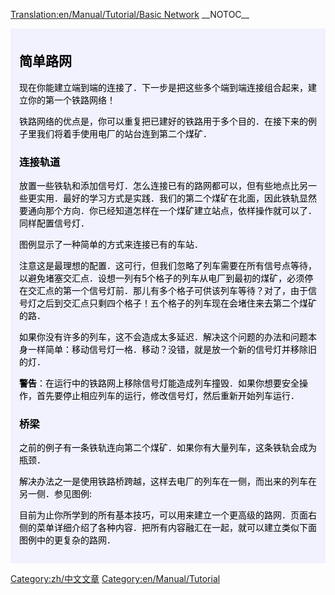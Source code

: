 [[Translation:en/Manual/Tutorial/Basic Network]]
__NOTOC__

{{en/Tabs|3|3
|zh/Manual/Tutorial/多个站台|1. 多个站台<!--
-->|zh/Manual/Tutorial/多个铁轨|2. 多个铁轨<!--
-->|zh/Manual/Tutorial/简单路网|3. 简单路网}}
<div style="padding:.5em 1em 1em 1em; border-top:none; background-color:#f1f2fe; color:#000;">
{{zh/Manual/Tutorial/教程}}
== 简单路网 ==
现在你能建立端到端的连接了．下一步是把这些多个端到端连接组合起来，建立你的第一个铁路网络！

铁路网络的优点是，你可以重复把已建好的铁路用于多个目的．在接下来的例子里我们将着手使用电厂的站台连到第二个煤矿．

=== 连接轨道 ===

放置一些铁轨和添加信号灯．怎么连接已有的路网都可以，但有些地点比另一些更实用．最好的学习方式是实践．我们的第二个煤矿在北面，因此铁轨显然要通向那个方向．你已经知道怎样在一个煤矿建立站点，依样操作就可以了．同样配置信号灯．

图例显示了一种简单的方式来连接已有的车站．

{{en/Phototable|[[File:en/Manual/Tutorial/Tutorial network simple.png|400px]]|第二条铁路连接到电厂车站(点击放大)|none}}

注意这是最理想的配置．这可行，但我们忽略了列车需要在所有信号点等待，以避免堵塞交汇点．设想一列有5个格子的列车从电厂到最初的煤矿，必须停在交汇点的第一个信号灯前．那儿有多个格子可供该列车等待？对了，由于信号灯之后到交汇点只剩四个格子！五个格子的列车现在会堵住来去第二个煤矿的路．

如果你没有许多的列车，这不会造成太多延迟．解决这个问题的办法和问题本身一样简单：移动信号灯一格．移动？没错，就是放一个新的信号灯并移除旧的灯．

'''警告'''：在运行中的铁路网上移除信号灯能造成列车撞毁．如果你想要安全操作，首先要停止相应列车的运行，修改信号灯，然后重新开始列车运行．

=== 桥梁 ===

之前的例子有一条铁轨连向第二个煤矿．如果你有大量列车，这条铁轨会成为瓶颈．

解决办法之一是使用铁路桥跨越，这样去电厂的列车在一侧，而出来的列车在另一侧．参见图例:

{{en/Phototable|[[File:en/Manual/Tutorial/Tutorial network bridge.png|400px]]|铁路网中有一座桥梁 (点击放大)|none}}

目前为止你所学到的所有基本技巧，可以用来建立一个更高级的路网．页面右侧的菜单详细介绍了各种内容．把所有内容融汇在一起，就可以建立类似下面图例中的更复杂的路网．

{{en/Phototable|[[File:en/Manual/Tutorial/Plufingford Transport, 22nd Mar 2032.png|512px]]|一个高级的网络(点击放大)|none}}


</div>
[[Category:zh/中文文章]][[Category:en/Manual/Tutorial]]